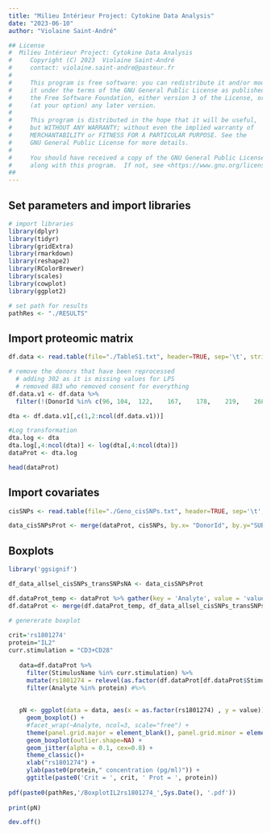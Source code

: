 ```yaml
---
title: "Milieu Intérieur Project: Cytokine Data Analysis"
date: "2023-06-10"
author: "Violaine Saint-André"

## License
#  Milieu Intérieur Project: Cytokine Data Analysis
#     Copyright (C) 2023  Violaine Saint-André
#     contact: violaine.saint-andre@pasteur.fr
# 
#     This program is free software: you can redistribute it and/or modify
#     it under the terms of the GNU General Public License as published by
#     the Free Software Foundation, either version 3 of the License, or
#     (at your option) any later version.
# 
#     This program is distributed in the hope that it will be useful,
#     but WITHOUT ANY WARRANTY; without even the implied warranty of
#     MERCHANTABILITY or FITNESS FOR A PARTICULAR PURPOSE. See the
#     GNU General Public License for more details.
# 
#     You should have received a copy of the GNU General Public License
#     along with this program.  If not, see <https://www.gnu.org/licenses/>.
##
---
```


## Set parameters and import libraries
```r

# import libraries
library(dplyr)
library(tidyr)
library(gridExtra)
library(rmarkdown)
library(reshape2)
library(RColorBrewer) 
library(scales)
library(cowplot)
library(ggplot2)

# set path for results
pathRes <- "./RESULTS"

```
## Import proteomic matrix

```r
df.data <- read.table(file="./TableS1.txt", header=TRUE, sep='\t', stringsAsFactors = FALSE)

# remove the donors that have been reprocessed
  # adding 302 as it is missing values for LPS 
  # removed 883 who removed consent for everything
df.data.v1 <- df.data %>% 
  filter(!(DonorId %in% c(96, 104,	122,	167,	178,	219,	268,	279,	303,	308,	534,	701, 302, 883))) 

dta <- df.data.v1[,c(1,2:ncol(df.data.v1))]

#Log transformation
dta.log <- dta
dta.log[,4:ncol(dta)] <- log(dta[,4:ncol(dta)])
dataProt <- dta.log

head(dataProt)

```

## Import covariates
```r

cisSNPs <- read.table(file="./Geno_cisSNPs.txt", header=TRUE, sep='\t', stringsAsFactors = FALSE)

data_cisSNPsProt <- merge(dataProt, cisSNPs, by.x= "DonorId", by.y="SUBJID")


```

## Boxplots
```r

library('ggsignif')

df_data_allsel_cisSNPs_transSNPsNA <- data_cisSNPsProt

df.dataProt_temp <- dataProt %>% gather(key = 'Analyte', value = 'value', CXCL5:TNFa) 
df.dataProt <- merge(df.dataProt_temp, df_data_allsel_cisSNPs_transSNPsNA, by.x='DonorId', by.y='DonorId')

# genererate boxplot 
   
crit='rs1801274'  
protein="IL2" 
curr.stimulation = "CD3+CD28"
   
   data=df.dataProt %>% 
     filter(StimulusName %in% curr.stimulation) %>% 
     mutate(rs1801274 = relevel(as.factor(df.dataProt[df.dataProt$StimulusName==curr.stimulation,"rs1801274"]), ref="1")) %>% 
     filter(Analyte %in% protein) #%>% 
     
         
   pN <- ggplot(data = data, aes(x = as.factor(rs1801274) , y = value)) +
     geom_boxplot() +
     #facet_wrap(~Analyte, ncol=3, scale="free") +
     theme(panel.grid.major = element_blank(), panel.grid.minor = element_blank()) +
     geom_boxplot(outlier.shape=NA) +
     geom_jitter(alpha = 0.1, cex=0.8) +
     theme_classic()+
     xlab("rs1801274") +
     ylab(paste0(protein," concentration (pg/ml)")) +
     ggtitle(paste0('Crit = ', crit, ' Prot = ', protein))
    
pdf(paste0(pathRes,'/BoxplotIL2rs1801274_',Sys.Date(), '.pdf'))
    
print(pN)

dev.off()

``` 
